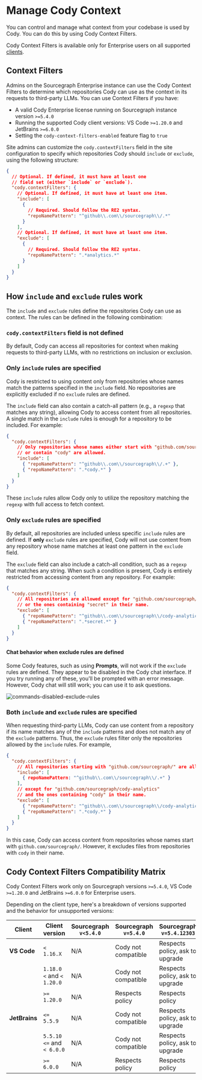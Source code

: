 # Manage Cody Context

<p className="subtitle">You can control and manage what context from your codebase is used by Cody. You can do this by using Cody Context Filters.</p>

<Callout type="note">Cody Context Filters is available only for Enterprise users on all supported [clients](/cody/clients).</Callout>

## Context Filters

Admins on the Sourcegraph Enterprise instance can use the Cody Context Filters to determine which repositories Cody can use as the context in its requests to third-party LLMs. You can use Context Filters if you have:

- A valid Cody Enterprise license running on Sourcegraph instance version `>=5.4.0`
- Running the supported Cody client versions: VS Code `>=1.20.0` and JetBrains `>=6.0.0`
- Setting the `cody-context-filters-enabled` feature flag to `true`

Site admins can customize the `cody.contextFilters` field in the site configuration to specify which repositories Cody should `include` or `exclude`, using the following structure:

```json
{
  // Optional. If defined, it must have at least one
  // field set (either `include` or `exclude`).
  "cody.contextFilters": {
    // Optional. If defined, it must have at least one item.
    "include": [
      {
        // Required. Should follow the RE2 syntax.
        "repoNamePattern": "^github\\.com\\/sourcegraph\\/.*"
      }
    ],
    // Optional. If defined, it must have at least one item.
    "exclude": [
      {
        // Required. Should follow the RE2 syntax.
        "repoNamePattern": ".*analytics.*"
      }
    ]
  }
}

```

## How `include` and `exclude` rules work

The `include` and `exclude` rules define the repositories Cody can use as context. The rules can be defined in the following combination:

### `cody.contextFilters` field is not defined

By default, Cody can access all repositories for context when making requests to third-party LLMs, with no restrictions on inclusion or exclusion.

### Only `include` rules are specified

Cody is restricted to using content only from repositories whose names match the patterns specified in the `include` field. No repositories are explicitly excluded if no `exclude` rules are defined.

The `include` field can also contain a catch-all pattern (e.g., a `regexp` that matches any string), allowing Cody to access content from all repositories. A single match in the `include` rules is enough for a repository to be included. For example:

```json
{
  "cody.contextFilters": {
    // Only repositories whose names either start with "github.com/sourcegraph/"
    // or contain "cody" are allowed.
    "include": [
      { "repoNamePattern": "^github\\.com\\/sourcegraph\\/.+" },
      { "repoNamePattern": ".*cody.*" }
    ]
  }
}

```

These `include` rules allow Cody only to utilize the repository matching the `regexp` with full access to fetch context.

### Only `exclude` rules are specified

By default, all repositories are included unless specific `include` rules are defined. If **only** `exclude` rules are specified, Cody will not use content from any repository whose name matches at least one pattern in the `exclude` field.

The `exclude` field can also include a catch-all condition, such as a `regexp` that matches any string. When such a condition is present, Cody is entirely restricted from accessing content from any repository. For example:

```json
{
  "cody.contextFilters": {
    // All repositories are allowed except for "github.com/sourcegraph/cody-analytics"
    // or the ones containing "secret" in their name.
    "exclude": [
      { "repoNamePattern": "^github\\.com\\/sourcegraph\\/cody-analytics$" },
      { "repoNamePattern": ".*secret.*" }
    ]
  }
}

```

#### Chat behavior when exclude rules are defined

Some Cody features, such as using **Prompts**, will not work if the `exclude` rules are defined. They appear to be disabled in the Cody chat interface. If you try running any of these, you'll be prompted with an error message. However, Cody chat will still work; you can use it to ask questions.

![commands-disabled-exclude-rules](https://storage.googleapis.com/sourcegraph-assets/Docs/commands-disabled-082024.png)

### Both `include` and `exclude` rules are specified

When requesting third-party LLMs, Cody can use content from a repository if its name matches any of the `include` patterns and does not match any of the `exclude` patterns. Thus, the `exclude` rules filter only the repositories allowed by the `include` rules. For example,

```json
{
  "cody.contextFilters": {
    // All repositories starting with "github.com/sourcegraph/" are allowed
    "include": [
      { repoNamePattern: "^github\\.com\\/sourcegraph\\/.+" }
    ],
    // except for "github.com/sourcegraph/cody-analytics"
    // and the ones containing "cody" in their name.
    "exclude": [
      { "repoNamePattern": "^github\\.com\\/sourcegraph\\/cody-analytics$" },
      { "repoNamePattern": ".*cody.*" }
    ]
  }
}

```

In this case, Cody can access content from repositories whose names start with `github.com/sourcegraph/`. However, it excludes files from repositories with `cody` in their name.

## Cody Context Filters Compatibility Matrix

<Callout type="info"> Cody Context Filters work only on Sourcegraph versions `>=5.4.0`, VS Code `>=1.20.0` and JetBrains `>=6.0.0` for Enterprise users.</Callout>

Depending on the client type, here's a breakdown of versions supported and the behavior for unsupported versions:

|  **Client**   |      Client version       | Sourcegraph `v<5.4.0` | Sourcegraph `v=5.4.0` |    Sourcegraph `v=5.4.12303`    | Sourcegraph `v>=5.4.0` |
| ------------- | ------------------------- | --------------------- | --------------------- | ------------------------------- | ---------------------- |
| **VS Code**   | `< 1.16.X`                | N/A                   | Cody not compatible   | Respects policy, ask to upgrade | Not affected           |
|               | `1.18.0 <` and `< 1.20.0` | N/A                   | Cody not compatible   | Respects policy, ask to upgrade | Not affected           |
|               | `>= 1.20.0`               | N/A                   | Respects policy       | Respects policy                 | Not affected           |
| **JetBrains** | `<= 5.5.9`                | N/A                   | Cody not compatible   | Respects policy, ask to upgrade | Not affected           |
|               | `5.5.10 <=` and `< 6.0.0` | N/A                   | Cody not compatible   | Respects policy, ask to upgrade | Not affected           |
|               | `>= 6.0.0`                | N/A                   | Respects policy       | Respects policy                 | Not affected           |
